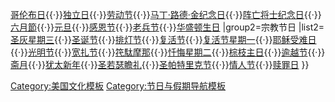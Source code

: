 {{Navbox
|name = 美國節日
|title = [[美国节日]]
|state=
|titlestyle=background:#DDD4A5;
|groupstyle=background:#CCC3D5;
|image= [[File:The Christmas carol.jpg|60px|Family Christmas]]
|group1=联邦假期
|list1=[[圣诞节]]{{·}}[[哥伦布日]]{{·}}[[美国独立日|独立日]]{{·}}[[劳动节 (美国)|劳动节]]{{·}}[[马丁·路德·金纪念日]]{{·}}[[阵亡将士纪念日]]{{·}}[[六月節]]{{·}}[[元旦]]{{·}}[[感恩节]]{{·}}[[老兵节]]{{·}}[[华盛顿生日]]
|group2=宗教节日
|list2=[[圣灰星期三]]{{·}}[[圣诞节]]{{·}}[[排灯节]]{{·}}[[复活节]]{{·}}[[复活节星期一]]{{·}}[[耶稣受难日]]{{·}}[[光明节]]{{·}}[[宽扎节]]{{·}}[[笩駄摩那]]{{·}}[[忏悔星期二]]{{·}}[[棕枝主日]]{{·}}[[逾越节]]{{·}}[[斋月]]{{·}}[[犹太新年]]{{·}}[[圣若瑟瞻礼]]{{·}}[[圣帕特里克节]]{{·}}[[情人节]]{{·}}[[赎罪日]]
}}
<noinclude>
[[Category:美国文化模板]]
[[Category:节日与假期导航模板]]
</noinclude>